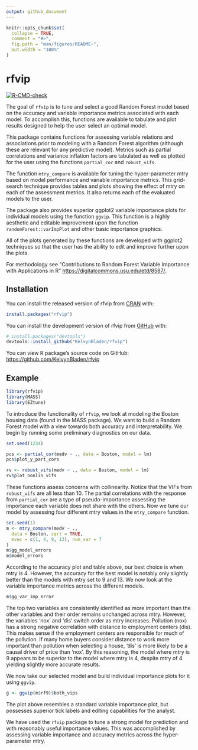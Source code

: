 ```yaml
---
output: github_document
---
```


<!-- README.md is generated from README.Rmd. Please edit that file -->

```r
knitr::opts_chunk$set(
  collapse = TRUE,
  comment = "#>",
  fig.path = "man/figures/README-",
  out.width = "100%"
)
```

# rfvip

<!-- badges: start -->
[![R-CMD-check](https://github.com/KelvynBladen/rfvip/actions/workflows/R-CMD-check.yaml/badge.svg)](https://github.com/KelvynBladen/rfvip/actions/workflows/R-CMD-check.yaml)
<!-- badges: end -->

The goal of `rfvip` is to tune and select a good Random Forest model based on 
the accuracy and variable importance metrics associated with each model. To 
accomplish this, functions are available to tabulate and plot results designed 
to help the user select an optimal model. 

This package contains functions for assessing variable relations and 
associations prior to modeling with a Random Forest algorithm (although these 
are relevant for any predictive model). Metrics such as partial correlations 
and variance inflation factors are tabulated as well as plotted for the user 
using the functions `partial_cor` and `robust_vifs`. 

The function `mtry_compare` is available for tuning the hyper-parameter mtry 
based on model performance and variable importance metrics. This grid-search 
technique provides tables and plots showing the effect of mtry on each of the 
assessment metrics. It also returns each of the evaluated models to the user.

The package also provides superior ggplot2 variable importance plots for 
individual models using the function `ggvip`. This function is a highly 
aesthetic and editable improvement upon the function `randomForest::varImpPlot`
and other basic importance graphics.

All of the plots generated by these functions are developed with ggplot2 
techniques so that the user has the ability to edit and improve further upon 
the plots.

For methodology see "Contributions to Random Forest Variable Importance with 
Applications in R" <https://digitalcommons.usu.edu/etd/8587/>.

## Installation

You can install the released version of rfvip from [CRAN](https://CRAN.R-project.org) with:

``` r
install.packages("rfvip")
```

You can install the development version of rfvip from [GitHub](https://github.com/) with:

``` r
# install.packages("devtools")
devtools::install_github("KelvynBladen/rfvip")
```

You can view R package's source code on GitHub: <https://github.com/KelvynBladen/rfvip>

## Example

```r
library(rfvip)
library(MASS)
library(EZtune)
```

To introduce the functionality of `rfvip`, we look at modeling the Boston 
housing data (found in the MASS package). We want to 
build a Random Forest model with a view towards both accuracy and 
interpretability. We begin by running some preliminary diagnostics on our data.

```r
set.seed(1234)

pcs <- partial_cor(medv ~ ., data = Boston, model = lm)
pcs$plot_y_part_cors

rv <- robust_vifs(medv ~ ., data = Boston, model = lm)
rv$plot_nonlin_vifs
```

These functions assess concerns with collinearity. Notice that the VIFs from 
`robust_vifs` are all less than 10. The partial correlations with the response 
from `partial_cor` are a type of pseudo-importance assessing the importance 
each variable does not share with the others. Now we tune our model by 
assessing four different mtry values in the `mtry_compare` function.

```r
set.seed(1)
m <- mtry_compare(medv ~ .,
  data = Boston, sqrt = TRUE,
  mvec = c(1, 4, 9, 13), num_var = 7
)
m$gg_model_errors
m$model_errors
```

According to the accuracy plot and table above, our best choice is when mtry is 
4. However, the accuracy for the best model is notably only slightly better than 
the models with mtry set to 9 and 13. We now look at the variable importance 
metrics across the different models.

```r
m$gg_var_imp_error
```

The top two variables are consistently identified as more important than the 
other variables and their order remains unchanged across mtry. However, the 
variables 'nox' and 'dis' switch order as mtry increases. Pollution (nox) has a 
strong negative correlation with distance to employment centers (dis). This 
makes sense if the employment centers are responsible for much of the pollution.
If many home buyers consider distance to 
work more important than pollution when selecting a house, 'dis' is more likely
to be a causal driver of price than 'nox'. By this reasoning, the model where 
mtry is 9 appears to be superior to the model where mtry is 4, despite mtry of 4 
yielding slightly more accurate results.

We now take our selected model and build individual importance plots for it 
using `ggvip`.

```r
g <- ggvip(m$rf9)$both_vips
```

The plot above resembles a standard variable importance plot, but possesses 
superior tick labels and editing capabilities for the analyst. 

We have used the `rfvip` package to tune a strong model for prediction and with 
reasonably useful importance values. This was accomplished by assessing 
variable importance and accuracy metrics across the hyper-parameter mtry.
